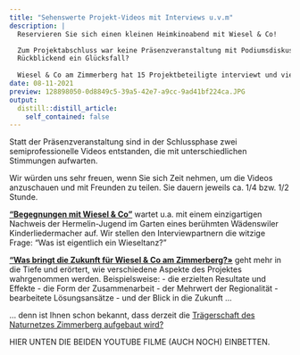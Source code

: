```yaml
---
title: "Sehenswerte Projekt-Videos mit Interviews u.v.m"
description: |
  Reservieren Sie sich einen kleinen Heimkinoabend mit Wiesel & Co!

  Zum Projektabschluss war keine Präsenzveranstaltung mit Podiumsdiskussion möglich.
  Rückblickend ein Glücksfall?
  
  Wiesel & Co am Zimmerberg hat 15 Projektbeteiligte interviewt und viele tolle Kurzvideos und Bilder aus dem Archiv zu sehenswerten Kurzfilmen zusammengestellt.
date: 08-11-2021
preview: 128898050-0d8849c5-39a5-42e7-a9cc-9ad41bf224ca.JPG
output:
  distill::distill_article:
    self_contained: false
---
```


Statt der Präsenzveranstaltung sind in der Schlussphase zwei semiprofessionelle Videos entstanden, die mit unterschiedlichen Stimmungen aufwarten. 

Wir würden uns sehr freuen, wenn Sie sich Zeit nehmen, um die Videos anzuschauen und mit Freunden zu teilen. Sie dauern jeweils ca. 1/4 bzw. 1/2 Stunde.

[**"Begegnungen mit Wiesel & Co"**](youtube Link folgt wohl erst im September) wartet u.a. mit einem einzigartigen Nachweis der Hermelin-Jugend im Garten eines berühmten Wädenswiler Kinderliedermacher auf. Wir stellen den Interviewpartnern die witzige Frage: "Was ist eigentlich ein Wieseltanz?" 


[**"Was bringt die Zukunft für Wiesel & Co am Zimmerberg?»**](youtube Link folgt wohl erst im September) geht mehr in die Tiefe und erörtert, wie verschiedene Aspekte des Projektes wahrgenommen werden. Beispielsweise: 
- die erzielten Resultate und Effekte
- die Form der Zusammenarbeit
- der Mehrwert der Regionalität
- bearbeitete Lösungsansätze
- und der Blick in die Zukunft ...

... denn ist Ihnen schon bekannt, dass derzeit die [Trägerschaft des Naturnetzes Zimmerberg aufgebaut wird?](/_news/2021-08-11-das-ende-vom-anfang-naturnetz-zimmerberg-wird-aufgebaut/das-ende-vom-anfang-naturnetz-zimmerberg-wird-aufgebaut.html) 


HIER UNTEN DIE BEIDEN YOUTUBE FILME (AUCH NOCH) EINBETTEN.
